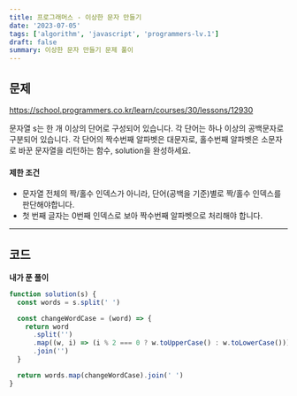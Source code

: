 ```yaml
---
title: 프로그래머스 - 이상한 문자 만들기
date: '2023-07-05'
tags: ['algorithm', 'javascript', 'programmers-lv.1']
draft: false
summary: 이상한 문자 만들기 문제 풀이
---
```


## 문제

https://school.programmers.co.kr/learn/courses/30/lessons/12930

문자열 s는 한 개 이상의 단어로 구성되어 있습니다. 각 단어는 하나 이상의 공백문자로 구분되어 있습니다. 각 단어의 짝수번째 알파벳은 대문자로, 홀수번째 알파벳은 소문자로 바꾼 문자열을 리턴하는 함수, solution을 완성하세요.

#### 제한 조건

- 문자열 전체의 짝/홀수 인덱스가 아니라, 단어(공백을 기준)별로 짝/홀수 인덱스를 판단해야합니다.
- 첫 번째 글자는 0번째 인덱스로 보아 짝수번째 알파벳으로 처리해야 합니다.

<hr />

## 코드

**내가 푼 풀이**

```javascript
function solution(s) {
  const words = s.split(' ')

  const changeWordCase = (word) => {
    return word
      .split('')
      .map((w, i) => (i % 2 === 0 ? w.toUpperCase() : w.toLowerCase()))
      .join('')
  }

  return words.map(changeWordCase).join(' ')
}
```
